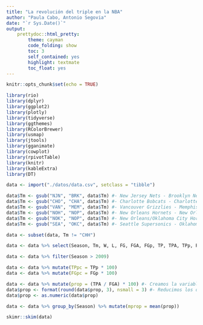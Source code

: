 ---
title: "La revolución del triple en la NBA"
author: "Paula Cabo, Antonio Segovia"
date: "`r Sys.Date()`"
output:
    prettydoc::html_pretty:
        theme: cayman
        code_folding: show
        toc: 3
        self_contained: yes
        highlight: textmate
        toc_float: yes
---

```{r setup, include=FALSE}
knitr::opts_chunk$set(echo = TRUE)
```

```{r message = FALSE}
library(rio)
library(dplyr)
library(ggplot2)
library(plotly)
library(tidyverse)
library(ggthemes)
library(RColorBrewer)
library(usmap)
library(jtools)
library(gganimate)
library(cowplot)
library(rpivotTable)
library(knitr)
library(kableExtra)
library(DT)

```


```{r}
data <- import("./datos/data.csv", setclass = "tibble")

data$Tm <- gsub("NJN", "BRK", data$Tm) #- New Jersey Nets - Brooklyn Nets
data$Tm <- gsub("CHO", "CHA", data$Tm) #- Charlotte Bobcats - Charlotte Hornets
data$Tm <- gsub("VAN", "MEM", data$Tm) #- Vancouver Grizzlies - Memphis Grizzlies
data$Tm <- gsub("NOH", "NOP", data$Tm) #- New Orleans Hornets - New Orleans Pelicans
data$Tm <- gsub("NOK", "NOP", data$Tm) #- New Orleans/Oklahoma City Hornets - New Orleans Pelicans
data$Tm <- gsub("SEA", "OKC", data$Tm) #- Seattle Supersonics - Oklahoma City Thunder

data <- subset(data, Tm != "CHH")

data <- data %>% select(Season, Tm, W, L, FG, FGA, FGp, TP, TPA, TPp, PTS)

data <- data %>% filter(Season > 2009)

data <- data %>% mutate(TPpc = TPp * 100)
data <- data %>% mutate(FGpc = FGp * 100)

data <- data %>% mutate(prop = (TPA / FGA) * 100) #- Creamos la variable [0; 100]
data$prop <- format(round(data$prop, 3), nsmall = 3) #- Reducimos los decimales a 3
data$prop <- as.numeric(data$prop)

data <- data %>% group_by(Season) %>% mutate(mprop = mean(prop))

```


```{r}
skimr::skim(data)
```

